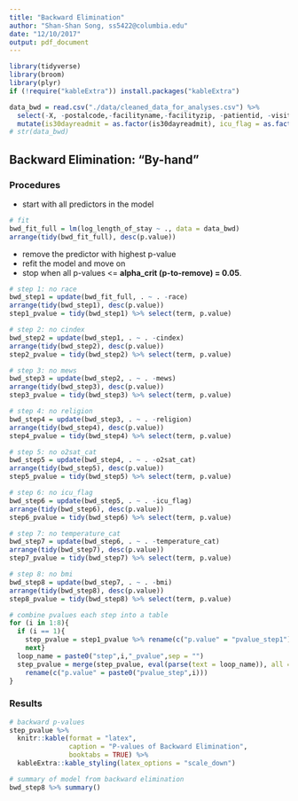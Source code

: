 ```yaml
---
title: "Backward Elimination"
author: "Shan-Shan Song, ss5422@columbia.edu"
date: "12/10/2017"
output: pdf_document
---
```


```r
library(tidyverse)
library(broom)
library(plyr)
if (!require("kableExtra")) install.packages("kableExtra")

data_bwd = read.csv("./data/cleaned_data_for_analyses.csv") %>% 
  select(-X, -postalcode,-facilityname,-facilityzip, -patientid, -visitid, -date) %>% 
  mutate(is30dayreadmit = as.factor(is30dayreadmit), icu_flag = as.factor(icu_flag))
# str(data_bwd)
```

## Backward Elimination: "By-hand" 

### Procedures

- start with all predictors in the model

```r
# fit
bwd_fit_full = lm(log_length_of_stay ~ ., data = data_bwd)
arrange(tidy(bwd_fit_full), desc(p.value))
```

- remove the predictor with highest p-value
- refit the model and move on
- stop when all p-values <= **alpha_crit (p-to-remove) = 0.05**.

```r
# step 1: no race
bwd_step1 = update(bwd_fit_full, . ~ . -race)
arrange(tidy(bwd_step1), desc(p.value))
step1_pvalue = tidy(bwd_step1) %>% select(term, p.value)

# step 2: no cindex
bwd_step2 = update(bwd_step1, . ~ . -cindex)
arrange(tidy(bwd_step2), desc(p.value))
step2_pvalue = tidy(bwd_step2) %>% select(term, p.value)

# step 3: no mews
bwd_step3 = update(bwd_step2, . ~ . -mews)
arrange(tidy(bwd_step3), desc(p.value))
step3_pvalue = tidy(bwd_step3) %>% select(term, p.value)

# step 4: no religion
bwd_step4 = update(bwd_step3, . ~ . -religion)
arrange(tidy(bwd_step4), desc(p.value))
step4_pvalue = tidy(bwd_step4) %>% select(term, p.value)

# step 5: no o2sat_cat
bwd_step5 = update(bwd_step4, . ~ . -o2sat_cat)
arrange(tidy(bwd_step5), desc(p.value))
step5_pvalue = tidy(bwd_step5) %>% select(term, p.value)

# step 6: no icu_flag
bwd_step6 = update(bwd_step5, . ~ . -icu_flag)
arrange(tidy(bwd_step6), desc(p.value))
step6_pvalue = tidy(bwd_step6) %>% select(term, p.value)

# step 7: no temperature_cat
bwd_step7 = update(bwd_step6, . ~ . -temperature_cat)
arrange(tidy(bwd_step7), desc(p.value))
step7_pvalue = tidy(bwd_step7) %>% select(term, p.value)

# step 8: no bmi
bwd_step8 = update(bwd_step7, . ~ . -bmi)
arrange(tidy(bwd_step8), desc(p.value))
step8_pvalue = tidy(bwd_step8) %>% select(term, p.value)

# combine pvalues each step into a table
for (i in 1:8){
  if (i == 1){
    step_pvalue = step1_pvalue %>% rename(c("p.value" = "pvalue_step1"))
    next}
  loop_name = paste0("step",i,"_pvalue",sep = "")
  step_pvalue = merge(step_pvalue, eval(parse(text = loop_name)), all = TRUE, by = "term") %>% 
    rename(c("p.value" = paste0("pvalue_step",i)))
}
```

### Results

```r
# backward p-values
step_pvalue %>% 
  knitr::kable(format = "latex", 
               caption = "P-values of Backward Elimination",
               booktabs = TRUE) %>% 
  kableExtra::kable_styling(latex_options = "scale_down")
```

```r
# summary of model from backward elimination
bwd_step8 %>% summary() 
```
